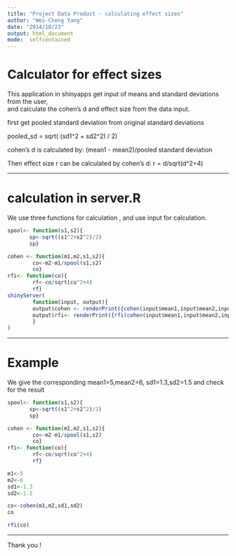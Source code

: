 ```yaml
---
title: "Project Data Product - calculating effect sizes"
author: "Wei-Cheng Yang"
date: "2014/10/23"
output: html_document
mode:  selfcontained
---
```


# Calculator for effect sizes

This application in shinyapps get input of means and standard deviations from the user,   
and calculate the cohen's d and effect size from the data input.

first get pooled standard deviation from original standard deviations

pooled_sd = sqrt( (sd1^2 + sd2^2) / 2)

cohen's d is calculated by:
(mean1 - mean2)/pooled standard deviation

Then effect size r can be calculated by cohen's d:
r = d/sqrt(d^2+4)

---

# calculation in server.R

We use three functions for calculation , 
and use input for calculation.

```r
spool<- function(s1,s2){
       sp<-sqrt((s1^2+s2^2)/2) 
       sp}

cohen <- function(m1,m2,s1,s2){
        co<-m2-m1/spool(s1,s2)
        co}
rfi<- function(co){
        rf<-co/sqrt(co^2+4)
        rf}
shinyServer(
        function(input, output){       
        output$cohen <- renderPrint({cohen(input$mean1,input$mean2,input$sd1,input$sd2)})
        output$rfi<- renderPrint({rfi(cohen(input$mean1,input$mean2,input$sd1,input$sd2))})
        }
)

```

---

# Example

We give the corresponding mean1=5,mean2=6, sd1=1.3,sd2=1.5 and check for the result
```r
spool<- function(s1,s2){
       sp<-sqrt((s1^2+s2^2)/2) 
       sp}

cohen <- function(m1,m2,s1,s2){
        co<-m2-m1/spool(s1,s2)
        co}
rfi<- function(co){
        rf<-co/sqrt(co^2+4)
        rf}
```

```r
m1<-5
m2<-6
sd1<-1.3
sd2<-1.5

co<-cohen(m1,m2,sd1,sd2)
co

rfi(co)

```

---

Thank you !
